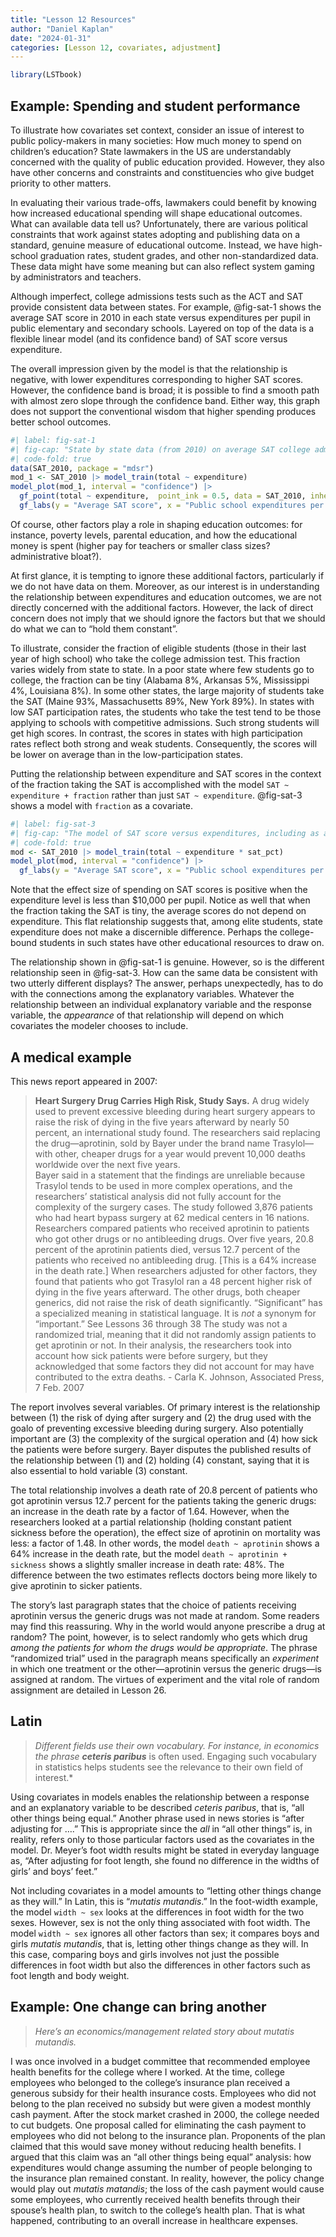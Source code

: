 ```yaml
---
title: "Lesson 12 Resources"
author: "Daniel Kaplan"
date: "2024-01-31"
categories: [Lesson 12, covariates, adjustment]
---
```


```r
library(LSTbook)
```


## Example: Spending and student performance

To illustrate how covariates set context, consider an issue of interest to public policy-makers in many societies: How much money to spend on children's education? State lawmakers in the US are understandably concerned with the quality of public education provided. However, they also have other concerns and constraints and constituencies who give budget priority to other matters. 

In evaluating their various trade-offs, lawmakers could benefit by knowing how increased educational spending will shape educational outcomes. What can available data tell us? Unfortunately, there are various political constraints that work against states adopting and publishing data on a standard, genuine measure of educational outcome. Instead, we have high-school graduation rates, student grades, and other non-standardized data. These data might have some meaning but can also reflect system gaming by administrators and teachers. 

Although imperfect, college admissions tests such as the ACT and SAT provide consistent data between states. For example, @fig-sat-1 shows the average SAT score in 2010 in each state versus expenditures per pupil in public elementary and secondary schools. Layered on top of the data is a flexible linear model (and its confidence band) of SAT score versus expenditure.

The overall impression given by the model is that the relationship is negative, with lower expenditures corresponding to higher SAT scores. However, the confidence band is broad; it is possible to find a smooth path with almost zero slope through the confidence band. Either way, this graph does not support the conventional wisdom that higher spending produces better school outcomes.

```r
#| label: fig-sat-1
#| fig-cap: "State by state data (from 2010) on average SAT college admissions test scores and expenditures for public education."
#| code-fold: true
data(SAT_2010, package = "mdsr")
mod_1 <- SAT_2010 |> model_train(total ~ expenditure)
model_plot(mod_1, interval = "confidence") |>
  gf_point(total ~ expenditure,  point_ink = 0.5, data = SAT_2010, inherit=FALSE) |>
  gf_labs(y = "Average SAT score", x = "Public school expenditures per pupil ($1000s)")
```

Of course, other factors play a role in shaping education outcomes: for instance, poverty levels, parental education, and how the educational money is spent (higher pay for teachers or smaller class sizes? administrative bloat?). 

At first glance, it is tempting to ignore these additional factors, particularly if we do not have data on them. Moreover, as our interest is in understanding the relationship between expenditures and education outcomes, we are not directly concerned with the additional factors. However, the lack of direct concern does not imply that we should ignore the factors but that we should do what we can to "hold them constant".

To illustrate, consider the fraction of eligible students (those in their last year of high school) who take the college admission test. This fraction varies widely from state to state. In a poor state where few students go to college, the fraction can be tiny (Alabama 8%, Arkansas 5%, Mississippi 4%, Louisiana 8%). In some other states, the large majority of students take the SAT (Maine 93%, Massachusetts 89%, New York 89%). In states with low SAT participation rates, the students who take the test tend to be those applying to schools with competitive admissions. Such strong students will get high scores. In contrast, the scores in states with high participation rates reflect both strong and weak students. Consequently, the scores will be lower on average than in the low-participation states. 

Putting the relationship between expenditure and SAT scores in the context of the fraction taking the SAT is accomplished with the model `SAT ~ expenditure + fraction` rather than just `SAT ~ expenditure`. @fig-sat-3 shows a model with `fraction` as a covariate.

```r
#| label: fig-sat-3
#| fig-cap: "The model of SAT score versus expenditures, including as a covariate the fraction of eligible students in the state who take the SAT."
#| code-fold: true
mod <- SAT_2010 |> model_train(total ~ expenditure * sat_pct)
model_plot(mod, interval = "confidence") |>
  gf_labs(y = "Average SAT score", x = "Public school expenditures per pupil ($1000s)")
```

Note that the effect size of spending on SAT scores is positive when the expenditure level is less than $10,000 per pupil. Notice as well that when the fraction taking the SAT is tiny, the average scores do not depend on expenditure. This flat relationship suggests that, among elite students, state expenditure does not make a discernible difference. Perhaps the college-bound students in such states have other educational resources to draw on.

The relationship shown in @fig-sat-1 is genuine. However, so is the different relationship seen in @fig-sat-3. How can the same data be consistent with two utterly different displays? The answer, perhaps unexpectedly, has to do with the connections among the explanatory variables. Whatever the relationship between an individual explanatory variable and the response variable, the *appearance* of that relationship will depend on which covariates the modeler chooses to include.

## A medical example

This news report appeared in 2007:

> **Heart Surgery Drug Carries High Risk, Study Says.**
> A drug widely used to prevent excessive bleeding during heart surgery appears to raise the risk of dying in the five years afterward by nearly 50 percent, an international study found.
> The researchers said replacing the drug---aprotinin, sold by Bayer under the brand name Trasylol---with other, cheaper drugs for a year would prevent 10,000 deaths worldwide over the next five years.  
> Bayer said in a statement that the findings are unreliable because Trasylol tends to be used in more complex operations, and the researchers' statistical analysis did not fully account for the complexity of the surgery cases.
>The study followed 3,876 patients who had heart bypass surgery at 62 medical centers in 16 nations.  Researchers compared patients who received aprotinin to patients who got other drugs or no antibleeding drugs.  Over five years, 20.8 percent of the aprotinin patients died, versus 12.7 percent of the patients who received no antibleeding drug. [This is a 64% increase in the death rate.]
>When researchers adjusted for other factors, they found that patients who got Trasylol ran a 48 percent higher risk of dying in the five years afterward.
> The other drugs, both cheaper generics, did not raise the risk of death significantly. ["Significant" has a specialized meaning in statistical language. It is *not* a synonym for "important." See Lessons 36 through 38]{.aside} 
> The study was not a randomized trial, meaning that it did not randomly assign patients to get aprotinin or not.  In their analysis, the researchers took into account how sick patients were before surgery, but they acknowledged that some factors they did not account for may have contributed to the extra deaths. - Carla K. Johnson, Associated Press, 7 Feb. 2007

The report involves several variables.  Of primary interest is the relationship between (1) the risk of dying after surgery and (2) the drug used with the goalo of preventing excessive bleeding during surgery.  Also potentially important are (3) the complexity of the surgical operation and (4) how sick the patients were before surgery.  Bayer disputes the published results of the relationship between (1) and (2) holding (4) constant, saying that it is also essential to hold variable (3) constant.  

The total relationship involves a death rate of 20.8 percent of patients who got aprotinin versus 12.7 percent for the patients taking the generic drugs: an increase in the death rate by a factor of 1.64. However, when the researchers looked at a partial relationship (holding constant patient sickness before the operation), the effect size of aprotinin on mortality was less: a factor of 1.48. In other words, the model `death ~ aprotinin` shows a 64% increase in the death rate, but the model `death ~ aprotinin + sickness` shows a slightly smaller increase in death rate: 48%. The difference between the two estimates reflects doctors being more likely to give aprotinin to sicker patients. 

The story's last paragraph states that the choice of patients receiving aprotinin versus the generic drugs was not made at random. Some readers may find this reassuring. Why in the world would anyone prescribe a drug at random? The point, however, is to select randomly who gets which drug *among the patients for whom the drugs would be appropriate*. The phrase "randomized trial" used in the paragraph means specifically an *experiment* in which one treatment or the other---aprotinin versus the generic drugs---is assigned at random. The virtues of experiment and the vital role of random assignment are detailed in Lesson 26.

## Latin 

> *Different fields use their own vocabulary. For instance, in economics the phrase **ceteris paribus** *is often used. Engaging such vocabulary in statistics helps students see the relevance to their own field of interest.*

Using covariates in models enables the relationship between a response and an explanatory variable to be described *ceteris paribus*, that is, "all other things being equal." Another phrase used in news stories is "after adjusting for ...." This is appropriate since the *all* in "all other things" is, in reality, refers only to those particular factors used as the covariates in the model. Dr. Meyer's foot width results might be stated in everyday language as, "After adjusting for foot length, she found no difference in the widths of girls' and boys' feet."

Not including covariates in a model amounts to "letting other things change as they will." In Latin, this is "*mutatis mutandis*." In the foot-width example, the model `width ~ sex` looks at the differences in foot width for the two sexes. However, sex is not the only thing associated with foot width. The model  `width ~ sex` ignores all other factors than sex; it compares boys and girls *mutatis mutandis*, that is, letting other things change as they will. In this case, comparing boys and girls involves not just the possible differences in foot width but also the differences in other factors such as foot length and body weight.

## Example: One change can bring another

> *Here's an economics/management related story about mutatis mutandis.*

I was once involved in a budget committee that recommended employee health benefits for the college where I worked. At the time, college employees who belonged to the college's insurance plan received a generous subsidy for their health insurance costs. Employees who did not belong to the plan received no subsidy but were given a modest monthly cash payment.  After the stock market crashed in 2000, the college needed to cut budgets. One proposal called for eliminating the cash payment to employees who did not belong to the insurance plan. Proponents of the plan claimed that this would save money without reducing health benefits. I argued that this claim was an "all other things being equal" analysis: how expenditures would change assuming the number of people belonging to the insurance plan remained constant. In reality, however, the policy change would play out *mutatis matandis*; the loss of the cash payment would cause some employees, who currently received health benefits through their spouse's health plan, to switch to the college's health plan. That is what happened, contributing to an overall increase in healthcare expenses. 

